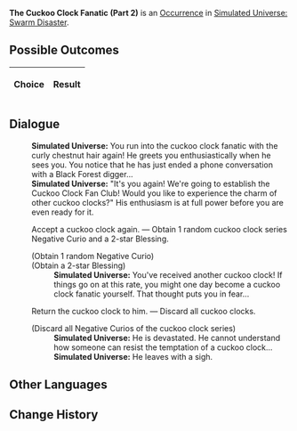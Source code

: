 {{Simulated Universe Event Infobox
|title         = The Cuckoo Clock Fanatic (Part 2)
|image         = Random Event Twin.png
|type          =
|domains_su    = Occurrence
|domains_ext   = 
|domains_swarm = Occurrence
|domains_gng   = 
|requirements  =
|prev          = {{tx}}
|next          = {{tx}}
|indexRewards  =
|characters    = 
}}
'''The Cuckoo Clock Fanatic (Part 2)''' is an [[Simulated Universe/Occurrence|Occurrence]] in [[Simulated Universe: Swarm Disaster]].

==Possible Outcomes==
{| class="article-table"
!Choice
!Result

|}

<!--
==Gameplay Notes==

-->
==Dialogue==
{{Dialogue Start}}
:'''Simulated Universe:''' You run into the cuckoo clock fanatic with the curly chestnut hair again! He greets you enthusiastically when he sees you. You notice that he has just ended a phone conversation with a Black Forest digger...
:'''Simulated Universe:''' "It's you again! We're going to establish the Cuckoo Clock Fan Club! Would you like to experience the charm of other cuckoo clocks?" His enthusiasm is at full power before you are even ready for it.
:{{DIcon|Star}} Accept a cuckoo clock again. &mdash; Obtain 1 random cuckoo clock series Negative Curio and a 2-star Blessing.
:;(Obtain 1 random Negative Curio)
:;(Obtain a 2-star Blessing)
::'''Simulated Universe:''' You've received another cuckoo clock! If things go on at this rate, you might one day become a cuckoo clock fanatic yourself. That thought puts you in fear...
:{{DIcon|Star}} Return the cuckoo clock to him. &mdash; Discard all cuckoo clocks.
:;(Discard all Negative Curios of the cuckoo clock series)
::'''Simulated Universe:''' He is devastated. He cannot understand how someone can resist the temptation of a cuckoo clock...
::'''Simulated Universe:''' He leaves with a sigh.
{{Dialogue End}}

==Other Languages==
{{Other Languages
|en    = The Cuckoo Clock Fanatic (Part 2)
|zhs   = 咕咕钟狂热粉丝（其二）
|zht   = 咕咕鐘狂熱愛好者（其二）
|ja    = {{Rubi|鳩時計|はとどけい}}の{{Rubi|熱狂的|ねっきょうてき}}ファン（2）
|ko    = 뻐꾸기 시계의 광팬 (2)
|es    = El fanático del reloj de cuco II
|fr    = Collectionneur de coucous (partie 2)
|ru    = Фанат часов с кукушкой II
|th    = แฟนคลับผู้คลั่งไคล้ Cuckoo Clock (2)
|vi    = Fan Cuồng Đồng Hồ Cúc Cu 2
|de    = Der Kuckucksuhren-Fanatiker (Teil 2)
|id    = Fanatik Jam Cuckoo (2)
|pt    = O Fanático dos Relógios Cuco (Parte 2)
}}

==Change History==
{{Change History|1.0}}
